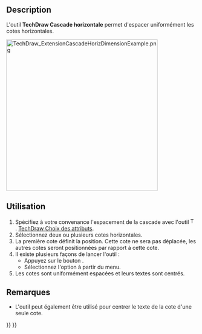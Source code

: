 <languages/>

{{Docnav/fr
|[[TechDraw_ExtensionPosObliqueChainDimension/fr|Aligner obliquement]]
|[[TechDraw_ExtensionCascadeVertDimension/fr|Cascade verticale]]
|[[TechDraw_Workbench/fr|Atelier TechDraw]]
|IconL=TechDraw_ExtensionPosObliqueChainDimension.svg
|IconR=TechDraw_ExtensionCascadeVertDimension.svg
|IconC=Workbench_TechDraw.svg
}}

{{GuiCommand/fr
|Name=TechDraw ExtensionCascadeHorizDimension
|Name/fr=TechDraw Cascade horizontale
|MenuLocation=TechDraw → Extensions : attributs/modifications → Cascader horizontalement les cotes
|Workbenches=[[TechDraw_Workbench/fr|TechDraw]]
|Shortcut=
|Version=0.20
|SeeAlso=[[TechDraw_ExtensionCascadeVertDimension/fr|TechDraw Cascade verticale]], [[TechDraw_ExtensionCascadeObliqueDimension/fr|TechDraw Cascade inclinée]]
}}

==Description==

L'outil '''TechDraw Cascade horizontale''' permet d'espacer uniformément les cotes horizontales.

[[Image:TechDraw_ExtensionCascadeHorizDimensionExample.png|400px]]
{{Caption|À droite, les cotes horizontales régulièrement espacées}}

<span id="Usage"></span>
==Utilisation==

# Spécifiez à votre convenance l'espacement de la cascade avec l'outil [[Image:TechDraw_ExtensionSelectLineAttributes.svg|16px]]. [[TechDraw_ExtensionSelectLineAttributes/fr|TechDraw Choix des attributs]].
# Sélectionnez deux ou plusieurs cotes horizontales.
# La première cote définit la position. Cette cote ne sera pas déplacée, les autres cotes seront positionnées par rapport à cette cote.
# Il existe plusieurs façons de lancer l'outil :
#* Appuyez sur le bouton {{Button|[[Image:TechDraw_ExtensionCascadeHorizDimension.svg|16px]] [[TechDraw_ExtensionCascadeHorizDimension/fr|Cascader horizontalement les cotes]]}}.
#* Sélectionnez l'option {{MenuCommand|TechDraw → Extensions : attributs/modifications → [[Image:TechDraw_ExtensionCascadeHorizDimension.svg|16px]] Cascader horizontalement les cotes}} à partir du menu.
# Les cotes sont uniformément espacées et leurs textes sont centrés.

<span id="Notes"></span>
==Remarques==

* L'outil peut également être utilisé pour centrer le texte de la cote d'une seule cote.


{{Docnav/fr
|[[TechDraw_ExtensionPosObliqueChainDimension/fr|Aligner obliquement]]
|[[TechDraw_ExtensionCascadeVertDimension/fr|Cascade verticale]]
|[[TechDraw_Workbench/fr|Atelier TechDraw]]
|IconL=TechDraw_ExtensionPosObliqueChainDimension.svg
|IconR=TechDraw_ExtensionCascadeVertDimension.svg
|IconC=Workbench_TechDraw.svg
}}

{{TechDraw_Tools_navi{{#translation:}}}}
{{Userdocnavi{{#translation:}}}}